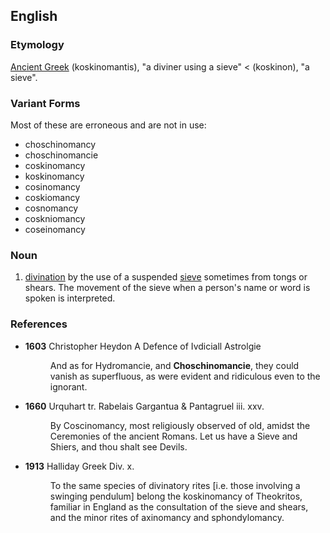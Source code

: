 ==English==

===Etymology===
[[Ancient Greek]] (koskinomantis), "a diviner using a sieve" < (koskinon), "a sieve".

===Variant Forms===
Most of these are erroneous and are not in use:
*choschinomancy
*choschinomancie 
*coskinomancy
*koskinomancy
*cosinomancy
*coskiomancy
*cosnomancy
*coskniomancy
*coseinomancy


===Noun===
{{en-noun|-}}

# [[divination]] by the use of a suspended [[sieve]] sometimes from tongs or shears. The movement of the sieve when a person's name or word is spoken is interpreted.

===References===
*'''1603''' Christopher Heydon A Defence of Ivdiciall Astrolgie
*:And as for Hydromancie, and '''Choschinomancie''', they could vanish as superfluous, as were evident and ridiculous even to the ignorant.

*'''1660''' Urquhart tr. Rabelais Gargantua & Pantagruel iii. xxv.
*:By Coscinomancy, most religiously observed of old, amidst the Ceremonies of the ancient Romans. Let us have a Sieve and Shiers, and thou shalt see Devils.

*'''1913''' Halliday Greek Div. x.
*:To the same species of divinatory rites [i.e. those involving a swinging pendulum] belong the koskinomancy of Theokritos, familiar in England as the consultation of the sieve and shears, and the minor rites of axinomancy and sphondylomancy.